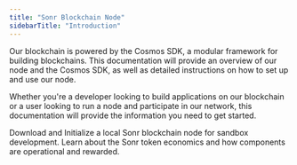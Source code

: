 ```yaml
---
title: "Sonr Blockchain Node"
sidebarTitle: "Introduction"
---
```


Our blockchain is powered by the Cosmos SDK, a modular framework for building blockchains. This documentation will provide an overview of our node and the Cosmos SDK, as well as detailed instructions on how to set up and use our node.

Whether you're a developer looking to build applications on our blockchain or a user looking to run a node and participate in our network, this documentation will provide the information you need to get started.

<CardGroup cols={1}>
  <Card
    title="Setup Locally"
    icon="location-dot"
    iconType="duotone"
    color="#9B30FF"
    href="/content/3/local/1"
  >
    Download and Initialize a local Sonr blockchain node for sandbox
    development.
  </Card>
  <Card
    title="Token Economics"
    icon="coin"
    iconType="duotone"
    color="#FFFF00"
    href="/content/3/token/1"
  >
    Learn about the Sonr token economics and how components are operational and
    rewarded.
  </Card>
</CardGroup>
